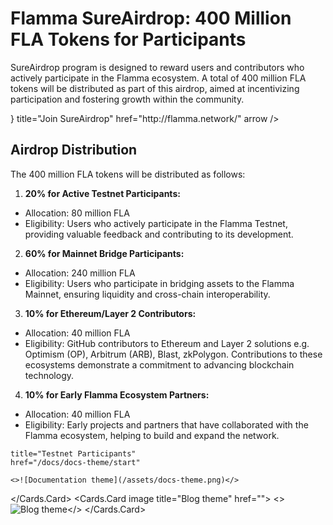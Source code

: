 
# Flamma SureAirdrop: 400 Million FLA Tokens for Participants

<Cobe maxWidth='450px'/>

SureAirdrop program is designed to reward users and contributors who actively participate in the Flamma ecosystem. A total of 400 million FLA tokens will be distributed as part of this airdrop, aimed at incentivizing participation and fostering growth within the community.

<Cards>
  <Card
    icon={<StarsIcon />}
    title="Join SureAirdrop"
    href="http://flamma.network/"
    arrow
  />
</Cards>

## Airdrop Distribution

The 400 million FLA tokens will be distributed as follows:

1. **20% for Active Testnet Participants:**
- Allocation: 80 million FLA
- Eligibility: Users who actively participate in the Flamma Testnet, providing valuable feedback and contributing to its development.

2. **60% for Mainnet Bridge Participants:**
- Allocation: 240 million FLA
- Eligibility: Users who participate in bridging assets to the Flamma Mainnet, ensuring liquidity and cross-chain interoperability.

3. **10% for Ethereum/Layer 2 Contributors:**
- Allocation: 40 million FLA
- Eligibility: GitHub contributors to Ethereum and Layer 2 solutions e.g. Optimism (OP), Arbitrum (ARB), Blast, zkPolygon. Contributions to these ecosystems demonstrate a commitment to advancing blockchain technology.

4. **10% for Early Flamma Ecosystem Partners:**
- Allocation: 40 million FLA
- Eligibility: Early projects and partners that have collaborated with the Flamma ecosystem, helping to build and expand the network.



<Cards num={2}>
  <Cards.Card
    image
    
    title="Testnet Participants"
    href="/docs/docs-theme/start"
  >
    <>![Documentation theme](/assets/docs-theme.png)</>
  </Cards.Card>
  <Cards.Card image title="Blog theme" href="">
    <>![Blog theme](/assets/blog-theme.png)</>
  </Cards.Card>
</Cards>
